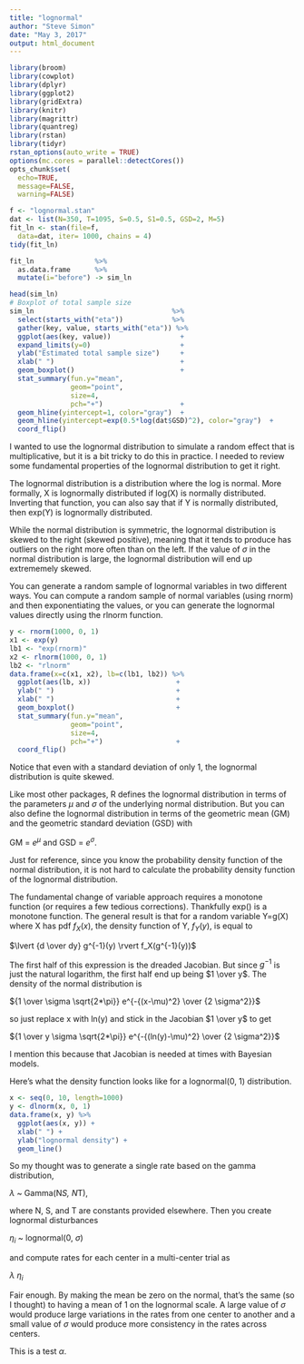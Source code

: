 ```yaml
---
title: "lognormal"
author: "Steve Simon"
date: "May 3, 2017"
output: html_document
---
```


```r
library(broom)
library(cowplot)
library(dplyr)
library(ggplot2)
library(gridExtra)
library(knitr)
library(magrittr)
library(quantreg)
library(rstan)
library(tidyr)
rstan_options(auto_write = TRUE)
options(mc.cores = parallel::detectCores())
opts_chunk$set(
  echo=TRUE,
  message=FALSE,
  warning=FALSE)
```

```r
f <- "lognormal.stan"
dat <- list(N=350, T=1095, S=0.5, S1=0.5, GSD=2, M=5)
fit_ln <- stan(file=f,
  data=dat, iter= 1000, chains = 4)
tidy(fit_ln)

fit_ln               %>%
  as.data.frame      %>%
  mutate(i="before") -> sim_ln

head(sim_ln)
# Boxplot of total sample size
sim_ln                                  %>%
  select(starts_with("eta"))            %>%
  gather(key, value, starts_with("eta")) %>%
  ggplot(aes(key, value))                 +
  expand_limits(y=0)                      +
  ylab("Estimated total sample size")     + 
  xlab(" ")                               +
  geom_boxplot()                          +
  stat_summary(fun.y="mean", 
               geom="point", 
               size=4,
               pch="+")                   +
  geom_hline(yintercept=1, color="gray")  +
  geom_hline(yintercept=exp(0.5*log(dat$GSD)^2), color="gray")  +
  coord_flip()

```

I wanted to use the lognormal distribution to simulate a random effect that is multiplicative, but it is a bit tricky to do this in practice. I needed to review some fundamental properties of the lognormal distribution to get it right.

The lognormal distribution is a distribution where the log is normal. More formally, X is lognormally distributed if log(X) is normally distributed. Inverting that function, you can also say that if Y is normally distributed, then exp(Y) is lognormally distributed.

While the normal distribution is symmetric, the lognormal distribution is skewed to the right (skewed positive), meaning that it tends to produce has outliers on the right more often than on the left. If the value of $\sigma$ in the normal distribution is large, the lognormal distribution will end up extrememely skewed.

You can generate a random sample of lognormal variables in two different ways. You can compute a random sample of normal variables (using rnorm) and then exponentiating the values, or you can generate the lognormal values directly using the rlnorm function.

```r
y <- rnorm(1000, 0, 1)
x1 <- exp(y)
lb1 <- "exp(rnorm)"
x2 <- rlnorm(1000, 0, 1)
lb2 <- "rlnorm"
data.frame(x=c(x1, x2), lb=c(lb1, lb2)) %>%
  ggplot(aes(lb, x))                     +
  ylab(" ")                              + 
  xlab(" ")                              +
  geom_boxplot()                         +
  stat_summary(fun.y="mean", 
               geom="point", 
               size=4,
               pch="+")                  +
  coord_flip()
```

Notice that even with a standard deviation of only 1, the lognormal distribution is quite skewed.

Like most other packages, R defines the lognormal distribution in terms of the parameters $\mu$ and $\sigma$ of the underlying normal distribution. But you can also define the lognormal distribution in terms of the geometric mean (GM) and the geometric standard deviation (GSD) with

GM = $e^\mu$ and GSD = $e^\sigma$.

Just for reference, since you know the probability density function of the normal distribution, it is not hard to calculate the probability density function of the lognormal distribution.

The fundamental change of variable approach requires a monotone function (or requires a few tedious corrections). Thankfully exp() is a monotone function. The general result is that for a random variable Y=g(X) where X has pdf $f_X(x)$, the density function of Y, $f_Y(y)$, is equal to

$\lvert {d \over dy} g^{-1}(y) \rvert f_X(g^{-1}(y))$ 

The first half of this expression is the dreaded Jacobian. But since $g^{-1}$ is just the natural logarithm, the first half end up being $1 \over y$. The density of the normal distribution is

${1 \over \sigma \sqrt{2*\pi}} e^{-{(x-\mu)^2} \over {2 \sigma^2}}$

so just replace x with ln(y) and stick in the Jacobian $1 \over y$ to get

${1 \over y \sigma \sqrt{2*\pi}} e^{-{(ln(y)-\mu)^2} \over {2 \sigma^2}}$

I mention this because that Jacobian is needed at times with Bayesian models.

Here's what the density function looks like for a lognormal(0, 1) distribution.

```r
x <- seq(0, 10, length=1000)
y <- dlnorm(x, 0, 1)
data.frame(x, y) %>%
  ggplot(aes(x, y)) +
  xlab(" ") +
  ylab("lognormal density") +
  geom_line()
```

So my thought was to generate a single rate based on the gamma distribution,

$\lambda$ ~ Gamma(N*S, N*T),

where N, S, and T are constants provided elsewhere. Then you create lognormal disturbances

$\eta_i$ ~ lognormal(0, $\sigma$)

and compute rates for each center in a multi-center trial as

$\lambda~\eta_i$

Fair enough. By making the mean be zero on the normal, that's the same (so I thought) to having a mean of 1 on the lognormal scale. A large value of $\sigma$ would produce large variations in the rates from one center to another and a small value of $\sigma$ would produce more consistency in the rates across centers.


This is a test $\alpha$.
